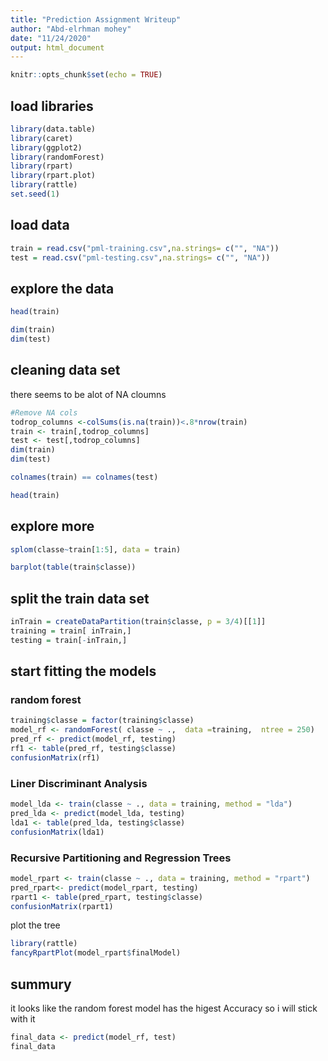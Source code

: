 ```yaml
---
title: "Prediction Assignment Writeup"
author: "Abd-elrhman mohey"
date: "11/24/2020"
output: html_document
---
```


```r
knitr::opts_chunk$set(echo = TRUE)
```
## load libraries 

```r
library(data.table)
library(caret)
library(ggplot2)
library(randomForest)
library(rpart)
library(rpart.plot)
library(rattle)
set.seed(1)
```

## load data 
```r

train = read.csv("pml-training.csv",na.strings= c("", "NA"))
test = read.csv("pml-testing.csv",na.strings= c("", "NA"))
```

## explore the data 

```r
head(train)
```

```r
dim(train)
dim(test)
```

## cleaning data set 

there seems to be alot of NA cloumns 

```r
#Remove NA cols
todrop_columns <-colSums(is.na(train))<.8*nrow(train)
train <- train[,todrop_columns]
test <- test[,todrop_columns]
dim(train)
dim(test)
```
```r
colnames(train) == colnames(test)
```

```r
head(train)
```
## explore more 

```r
splom(classe~train[1:5], data = train)
```

```r
barplot(table(train$classe))
```

## split the train data set 

```r
inTrain = createDataPartition(train$classe, p = 3/4)[[1]]
training = train[ inTrain,]
testing = train[-inTrain,]
```

## start fitting the models 

### random forest 

```r
training$classe = factor(training$classe) 
model_rf <- randomForest( classe ~ .,  data =training,  ntree = 250)
pred_rf <- predict(model_rf, testing)
rf1 <- table(pred_rf, testing$classe)
confusionMatrix(rf1)
```
### Liner Discriminant Analysis

```r
model_lda <- train(classe ~ ., data = training, method = "lda")
pred_lda <- predict(model_lda, testing)
lda1 <- table(pred_lda, testing$classe)
confusionMatrix(lda1)
```


### Recursive Partitioning and Regression Trees

```r
model_rpart <- train(classe ~ ., data = training, method = "rpart")
pred_rpart<- predict(model_rpart, testing)
rpart1 <- table(pred_rpart, testing$classe)
confusionMatrix(rpart1)
```

plot the tree 

```r
library(rattle)
fancyRpartPlot(model_rpart$finalModel)
```


## summury
it looks like the random forest model has the higest Accuracy  so i will stick with it 
```r
final_data <- predict(model_rf, test)
final_data
```

